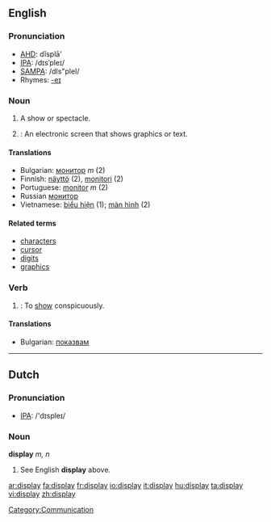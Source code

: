 ==English==

===Pronunciation===
*[[w:AHD|AHD]]: dĭsplā'
*[[w:IPA|IPA]]: /dɪsˈpleɪ/
*[[w:SAMPA|SAMPA]]: /dIs"pleI/
*Rhymes: [[Rhymes:English:-eɪ|-eɪ]]

===Noun===
{{en-noun}}

# A show or spectacle.
# {{computing}}: An electronic screen that shows graphics or text.

====Translations====
*Bulgarian: [[монитор]] ''m'' (2)
*Finnish: [[näyttö]] (2), [[monitori]] (2)
*Portuguese: [[monitor]] ''m'' (2)
*Russian [[монитор]]
*Vietnamese: [[biểu hiện]] (1); [[màn hình]] (2)

====Related terms====
*[[character]]s
*[[cursor]]
*[[digit]]s
*[[graphics]]

===Verb===
{{en-verb}}

# {{transitive}}: To [[show]] conspicuously.

====Translations====

*Bulgarian: [[показвам]]

----

==Dutch==

===Pronunciation===
*[[w:IPA|IPA]]: /'dɪspleɪ/

===Noun===
'''display''' ''m, n''

# See English '''display''' above.

[[Category:Communication]]

[[ar:display]]
[[fa:display]]
[[fr:display]]
[[io:display]]
[[it:display]]
[[hu:display]]
[[ta:display]]
[[vi:display]]
[[zh:display]]